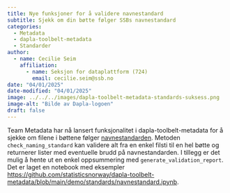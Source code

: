 ```yaml
---
title: Nye funksjoner for å validere navnestandard
subtitle: Sjekk om din bøtte følger SSBs navnestandard 
categories:
  - Metadata
  - dapla-toolbelt-metadata
  - Standarder
author:
  - name: Cecilie Seim
    affiliation: 
      - name: Seksjon for dataplattform (724)
        email: cecilie.seim@ssb.no
date: "04/01/2025"
date-modified: "04/01/2025"
image: ../../../images/dapla-toolbelt-metadata-standards-suksess.png
image-alt: "Bilde av Dapla-logoen"
draft: false
---
```


Team Metadata har nå lansert funksjonalitet i dapla-toolbelt-metadata for å sjekke om filene i bøttene følger [navnestandarden](https://manual.dapla.ssb.no/statistikkere/navnestandard.html). Metoden `check_naming_standard` kan validere alt fra en enkel filsti til en hel bøtte og returnerer lister med eventuelle brudd på navnestandarden. I tillegg er det mulig å hente ut en enkel oppsummering med `generate_validation_report`. Det er laget en notebook med eksempler <https://github.com/statisticsnorway/dapla-toolbelt-metadata/blob/main/demo/standards/navnestandard.ipynb>. 
